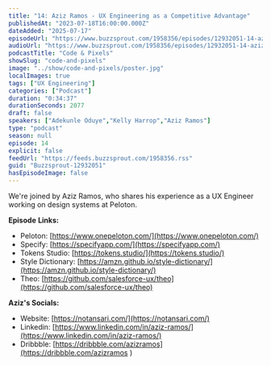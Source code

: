 ```yaml
---
title: "14: Aziz Ramos - UX Engineering as a Competitive Advantage"
publishedAt: "2023-07-18T16:00:00.000Z"
dateAdded: "2025-07-17"
episodeUrl: "https://www.buzzsprout.com/1958356/episodes/12932051-14-aziz-ramos-ux-engineering-as-a-competitive-advantage.mp3"
audioUrl: "https://www.buzzsprout.com/1958356/episodes/12932051-14-aziz-ramos-ux-engineering-as-a-competitive-advantage.mp3"
podcastTitle: "Code & Pixels"
showSlug: "code-and-pixels"
image: "../show/code-and-pixels/poster.jpg"
localImages: true
tags: ["UX Engineering"]
categories: ["Podcast"]
duration: "0:34:37"
durationSeconds: 2077
draft: false
speakers: ["Adekunle Oduye","Kelly Harrop","Aziz Ramos"]
type: "podcast"
season: null
episode: 14
explicit: false
feedUrl: "https://feeds.buzzsprout.com/1958356.rss"
guid: "Buzzsprout-12932051"
hasEpisodeImage: false
---
```

We're joined by Aziz Ramos, who shares his experience as a UX Engineer working on design systems at Peloton.  
  
**Episode** **Links:**

-   Peloton: [https://www.onepeloton.com/](https://www.onepeloton.com/)
-   Specify: [https://specifyapp.com/](https://specifyapp.com/)
-   Tokens Studio: [https://tokens.studio/](https://tokens.studio/)
-   Style Dictionary: [https://amzn.github.io/style-dictionary/](https://amzn.github.io/style-dictionary/)
-   Theo: [https://github.com/salesforce-ux/theo](https://github.com/salesforce-ux/theo)

**Aziz's Socials:**

-   Website: [https://notansari.com/](https://notansari.com/)
-   Linkedin: [https://www.linkedin.com/in/aziz-ramos/](https://www.linkedin.com/in/aziz-ramos/)
-   Dribbble: [https://dribbble.com/azizramos](https://dribbble.com/azizramos )
